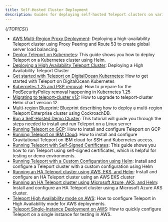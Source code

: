 ```yaml
---
title: Self-Hosted Cluster Deployment
description: Guides for deploying self-hosted Teleport clusters on various platforms and cloud providers.
---
```


{/*TOPICS*/}

- [AWS Multi-Region Proxy Deployment](aws-gslb-proxy-peering-ha-deployment.mdx): Deploying a high-availability Teleport cluster using Proxy Peering and Route 53 to create global server load balancing.
- [Deploy Teleport on Kubernetes](kubernetes-cluster.mdx): This guide shows you how to deploy Teleport on a Kubernetes cluster using Helm.
- [Deploying a High Availability Teleport Cluster](high-availability.mdx): Deploying a High Availability Teleport Cluster
- [Get started with Teleport on DigitalOcean Kubernetes](digitalocean.mdx): How to get started with Teleport on DigitalOcean Kubernetes
- [Kubernetes 1.25 and PSP removal](migration-kubernetes-1-25-psp.mdx): How to prepare for the PodSecurityPolicy removal happening in Kubernetes 1.25
- [Migrating to teleport-cluster v12](migration-v12.mdx): How to upgrade to teleport-cluster Helm chart version 12
- [Multi-region Blueprint](multi-region-blueprint.mdx): Blueprint describing how to deploy a multi-region Teleport Enterprise cluster using CockroachDB.
- [Run a Self-Hosted Demo Cluster](linux-demo.mdx): This tutorial will guide you through the steps needed to install and run Teleport on a Linux server
- [Running Teleport on GCP](gcp.mdx): How to install and configure Teleport on GCP
- [Running Teleport on IBM Cloud](ibm.mdx): How to install and configure Gravitational Teleport on IBM cloud for SSH and Kubernetes access.
- [Running Teleport with Self-Signed Certificates](self-signed-certs.mdx): This guide shows you how to run Teleport using self-signed certificates, which is helpful for testing or demo environments.
- [Running Teleport with a Custom Configuration using Helm](custom.mdx): Install and configure a Teleport cluster with a custom configuration using Helm
- [Running an HA Teleport cluster using AWS, EKS, and Helm](aws.mdx): Install and configure an HA Teleport cluster using an AWS EKS cluster
- [Running an HA Teleport cluster using Microsoft Azure, AKS, and Helm](azure.mdx): Install and configure an HA Teleport cluster using a Microsoft Azure AKS cluster.
- [Teleport High Availability mode on AWS](aws-ha-autoscale-cluster-terraform.mdx): How to configure Teleport in High Availability mode for AWS deployments.
- [Teleport Single-Instance Deployment on AWS](aws-starter-cluster-terraform.mdx): How to quickly configure Teleport on a single instance for testing in AWS.
